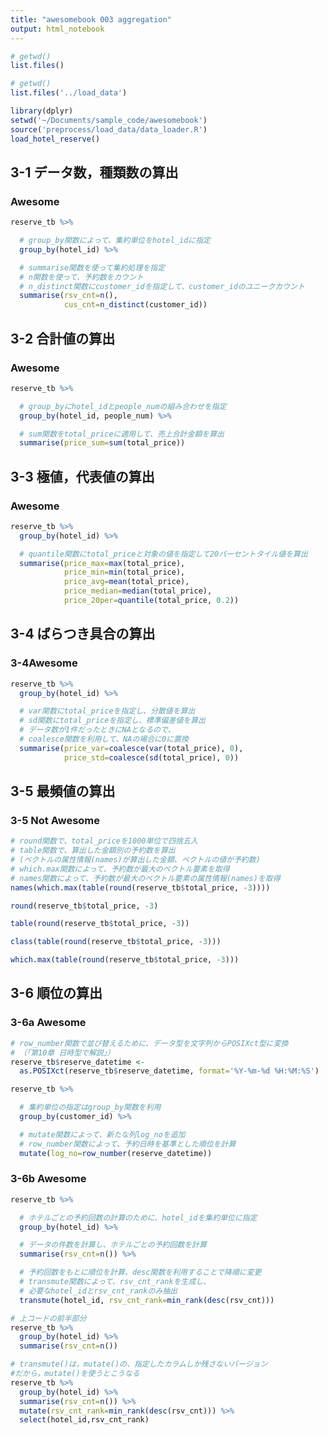 ```yaml
---
title: "awesomebook 003 aggregation"
output: html_notebook
---
```



```r
# getwd()
list.files()
```
```r
# getwd()
list.files('../load_data')
```


```r
library(dplyr)
setwd('~/Documents/sample_code/awesomebook')
source('preprocess/load_data/data_loader.R')
load_hotel_reserve()
```

## 3-1 データ数，種類数の算出

### Awesome
```r
reserve_tb %>%

  # group_by関数によって、集約単位をhotel_idに指定
  group_by(hotel_id) %>%

  # summarise関数を使って集約処理を指定
  # n関数を使って、予約数をカウント
  # n_distinct関数にcustomer_idを指定して、customer_idのユニークカウント
  summarise(rsv_cnt=n(),
            cus_cnt=n_distinct(customer_id))
```

## 3-2 合計値の算出
### Awesome
```r
reserve_tb %>%

  # group_byにhotel_idとpeople_numの組み合わせを指定
  group_by(hotel_id, people_num) %>%

  # sum関数をtotal_priceに適用して、売上合計金額を算出
  summarise(price_sum=sum(total_price))
```

## 3-3 極値，代表値の算出
### Awesome
```r
reserve_tb %>%
  group_by(hotel_id) %>%

  # quantile関数にtotal_priceと対象の値を指定して20パーセントタイル値を算出
  summarise(price_max=max(total_price),
            price_min=min(total_price),
            price_avg=mean(total_price),
            price_median=median(total_price),
            price_20per=quantile(total_price, 0.2))
```

## 3-4 ばらつき具合の算出
### 3-4Awesome
```r
reserve_tb %>%
  group_by(hotel_id) %>%

  # var関数にtotal_priceを指定し、分散値を算出
  # sd関数にtotal_priceを指定し、標準偏差値を算出
  # データ数が1件だったときにNAとなるので、
  # coalesce関数を利用して、NAの場合に0に置換
  summarise(price_var=coalesce(var(total_price), 0),
            price_std=coalesce(sd(total_price), 0))
```

## 3-5 最頻値の算出
### 3-5 Not Awesome
```r
# round関数で、total_priceを1000単位で四捨五入
# table関数で、算出した金額別の予約数を算出
# (ベクトルの属性情報(names)が算出した金額、ベクトルの値が予約数)
# which.max関数によって、予約数が最大のベクトル要素を取得
# names関数によって、予約数が最大のベクトル要素の属性情報(names)を取得
names(which.max(table(round(reserve_tb$total_price, -3))))
```

```r
round(reserve_tb$total_price, -3)
```

```r
table(round(reserve_tb$total_price, -3))
```

```r
class(table(round(reserve_tb$total_price, -3)))
```

```r
which.max(table(round(reserve_tb$total_price, -3)))
```

## 3-6 順位の算出
### 3-6a Awesome
```r
# row_number関数で並び替えるために、データ型を文字列からPOSIXct型に変換
# （「第10章 日時型で解説」）
reserve_tb$reserve_datetime <-
  as.POSIXct(reserve_tb$reserve_datetime, format='%Y-%m-%d %H:%M:%S')

reserve_tb %>%

  # 集約単位の指定はgroup_by関数を利用
  group_by(customer_id) %>%

  # mutate関数によって、新たな列log_noを追加
  # row_number関数によって、予約日時を基準とした順位を計算
  mutate(log_no=row_number(reserve_datetime))
```

### 3-6b Awesome
```r
reserve_tb %>%

  # ホテルごとの予約回数の計算のために、hotel_idを集約単位に指定
  group_by(hotel_id) %>%

  # データの件数を計算し、ホテルごとの予約回数を計算
  summarise(rsv_cnt=n()) %>%

  # 予約回数をもとに順位を計算、desc関数を利用することで降順に変更
  # transmute関数によって、rsv_cnt_rankを生成し、
  # 必要なhotel_idとrsv_cnt_rankのみ抽出
  transmute(hotel_id, rsv_cnt_rank=min_rank(desc(rsv_cnt)))
```

```r
# 上コードの前半部分
reserve_tb %>%
  group_by(hotel_id) %>%
  summarise(rsv_cnt=n())
```

```r
# transmute()は，mutate()の、指定したカラムしか残さないバージョン
#だから，mutate()を使うとこうなる
reserve_tb %>%
  group_by(hotel_id) %>%
  summarise(rsv_cnt=n()) %>%
  mutate(rsv_cnt_rank=min_rank(desc(rsv_cnt))) %>%
  select(hotel_id,rsv_cnt_rank)
```






